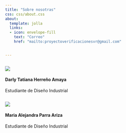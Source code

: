 ```yaml
---
title: "Sobre nosotras"
css: css/about.css
about:
  template: jolla
  links:
  - icon: envelope-fill
    text: "Correo"
    href: "mailto:proyectoverificacionesvr@gmail.com"
    

---
```


:::{.column-body}
::: {.row}

::: {.column}
![](imgs/evidencias/darly.png){.img-circle}

#### **Darly Tatiana Herreño Amaya**
Estudiante de Diseño Industrial
:::
::: {.column}
![](imgs/evidencias/alejandra.png){.img-circle}

#### **Maria Alejandra Parra Ariza**
Estudiante de Diseño Industrial
:::
:::
:::




